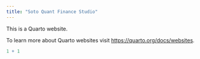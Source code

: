 ```yaml
---
title: "Soto Quant Finance Studio"
---
```


This is a Quarto website.

To learn more about Quarto websites visit <https://quarto.org/docs/websites>.

```r
1 + 1
```
